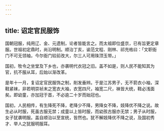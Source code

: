 ```yaml
---
---
---
```

title: 诏定官民服饰
---



国朝冠服，纯用辽、金、元遗制，论者皆能言之。而太祖即位盛京，已有旨更定章服。世祖初定鼎时，尚沿明制。顺治丁亥，谕范文程、刚林、祁充格曰：「文职衙门不可无领袖，今尔衙门较前改大，尔三人可用珠顶玉带。」

国初，牧令之坐堂及下乡也，亦袭明代衣冠之旧。盖不如是，则人民不能知其为官，抗不服从耳，后始以渐改革。

是年十一月，复诏定官民服饰之制，削发垂辫。于是江苏男子，无不箭衣小袖，深鞋紧袜，非若明崇祯末之宽衣大袖，衣宽四尺，袖宽二尺，袜皆大统，鞋必浅面矣。即幼童，亦加冠于首，不必逾二十岁而始冠也。

国初，人民相传，有生降死不降，老降少不降，男降女不降，妓降优不降之说。故生必从时服，死虽古服无禁；成童以上皆时服，而幼孩古服亦无禁；男子从时服，女子犹袭明服。盖自顺治以至宣统，皆然也。犹不解妓降优不降之说，及国初秀才、举人之犹服明服耳。